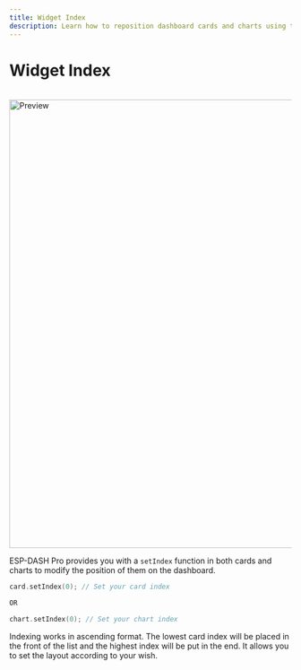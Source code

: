 ```yaml
---
title: Widget Index
description: Learn how to reposition dashboard cards and charts using the setIndex function for customizable widget placement.
---
```



# Widget Index

<ProCallout />

<br/>

<img src="/img/v4/widget-indexing.png" width="800px" alt="Preview" />

ESP-DASH Pro provides you with a `setIndex` function in both cards and charts to modify the position of them on the dashboard. 

```cpp
card.setIndex(0); // Set your card index

OR

chart.setIndex(0); // Set your chart index
```

Indexing works in ascending format. The lowest card index will be placed in the front of the list and the highest index will be put in the end. It allows you to set the layout according to your wish.
